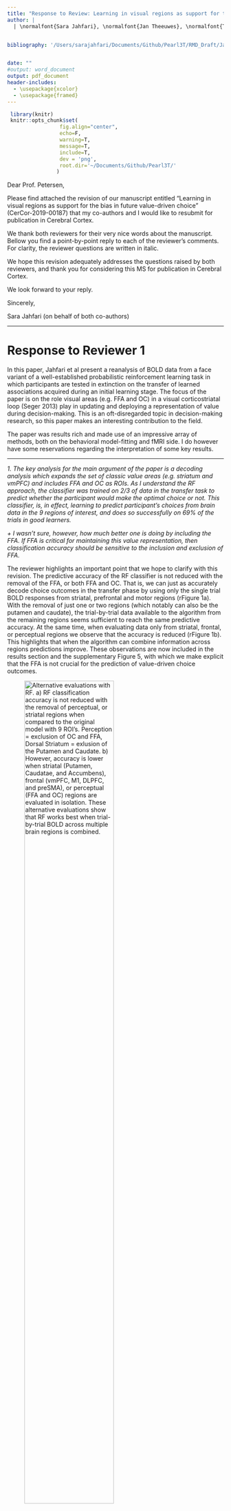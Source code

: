 ```yaml
---
title: "Response to Review: Learning in visual regions as support for the bias in future value-driven choice"
author: |
  | \normalfont{Sara Jahfari}, \normalfont{Jan Theeuwes}, \normalfont{Tomas Knapen}


bibliography: '/Users/sarajahfari/Documents/Github/Pearl3T/RMD_Draft/Jahfarieetal2019_Pearl3T.bib'


date: ""
#output: word_document
output: pdf_document
header-includes:
  - \usepackage{xcolor}
  - \usepackage{framed}
---
```


```r
 library(knitr)
 knitr::opts_chunk$set(
                 fig.align="center",
                 echo=F,
                 warning=T,
                 message=T,
                 include=T,
                 dev = 'png',
                 root.dir='~/Documents/Github/Pearl3T/'
                )
```

Dear Prof. Petersen,

Please find attached the revision of our manuscript entitled "Learning in visual regions as support for the bias in future value-driven choice" (CerCor-2019-00187) that my co-authors and I would like to resubmit for publication in Cerebral Cortex. 

We thank both reviewers for their very nice words about the manuscript. Bellow you find a point-by-point reply to each of the reviewer’s comments. For clarity, the reviewer questions are written in italic.

We hope this revision adequately addresses the questions raised by both reviewers, and thank you for considering this MS for publication in Cerebral Cortex. 

We look forward to your reply.

Sincerely,

Sara Jahfari (on behalf of both co-authors)

***
# Response to Reviewer 1

In this paper, Jahfari et al present a reanalysis of BOLD data from a face variant of a well-established probabilistic reinforcement learning task in which participants are tested in extinction on the transfer of learned associations acquired during an initial learning stage. The focus of the paper is on the role visual areas (e.g. FFA and OC) in a visual corticostriatal loop (Seger 2013) play in updating and deploying a representation of value during decision-making. This is an oft-disregarded topic in decision-making research, so this paper makes an interesting contribution to the field.

The paper was results rich and made use of an impressive array of methods, both on the behavioral model-fitting and fMRI side. I do however have some reservations regarding the interpretation of some key results. 

***

*1.  The key analysis for the main argument of the paper is a decoding analysis which expands the set of classic value areas (e.g. striatum and vmPFC) and includes FFA and OC as ROIs. As I understand the RF approach, the classifier was trained on 2/3 of data in the transfer task to predict whether the participant would make the optimal choice or not. This classifier, is, in effect, learning to predict participant’s choices from brain data in the 9 regions of interest, and does so successfully on 69% of the trials in good learners.* 

  *+ I wasn’t sure, however, how much better one is doing by including the FFA. If FFA is critical for maintaining this value representation, then classification accuracy should be sensitive to the inclusion and exclusion of FFA.* 
  
The reviewer highlights an important point that we hope to clarify with this revision. The predictive accuracy of the RF classifier is not reduced with the removal of the FFA, or both FFA and OC. That is, we can just as accurately decode choice outcomes in the transfer phase by using only the single trial BOLD responses from striatal, prefrontal and motor regions (rFigure 1a). With the removal of just one or two regions (which notably can also be the putamen and caudate), the trial-by-trial data available to the algorithm from the remaining regions seems sufficient to reach the same predictive accuracy. At the same time, when evaluating data only from striatal, frontal, or perceptual regions we observe that the accuracy is reduced (rFigure 1b). This highlights that when the algorithm can combine information across regions predictions improve. These observations are now included in the results section and the supplementary Figure 5, with which we make explicit that the FFA is not crucial for the prediction of value-driven choice outcomes. 
  
![**Alternative evaluations with RF**. **a**) RF classification accuracy is not reduced with the removal of perceptual, or striatal regions when compared to the original model with 9 ROI's. Perception = exclusion of OC and FFA, Dorsal Striatum = exlusion of the Putamen and Caudate. **b**) However, accuracy is lower when striatal (Putamen, Caudatae, and Accumbens), frontal (vmPFC, M1, DLPFC, and preSMA), or perceptual (FFA and OC) regions are evaluated in isolation. These alternative evaluations show that RF works best when trial-by-trial BOLD across multiple brain regions is combined. \label{RFigure 1}](~/Documents/Github/Pearl3T/RMD_Draft/_png/sFigure5.png){width=70%}
  
Our evaluation of both visual and traditional regions in predicting transfer phase choices was motivated by observations in the learning phase. There, we showed learning modulations of BOLD in both the FFA and OC by 1) $\Delta{Value}$ after the presentation of choice stimuli, and 2) RPE with feedback. In pursuit of understanding the purpose of these modulations for future decisions, we explored how these 'learning' visual regions would rank among more traditional regions - when the aim is to predict the outcome of a value-driven choice in the transfer phase. Our findings imply a supportive role for FFA in biasing the outcome of a value-driven choice because of 1) the observed BOLD modulations during learning, and 2) the high RF ranking of the FFA in transfer especially for good learners. In a task where participants pick the most valued face based on past learning and identification, our combined results imply a supportive role for the FFA in highlighting valuable face features.

  *+ Relatedly, Fig 6d says nothing about how much more important these regions are than regions which should not be expected to contribute to choice decoding at all (e.g. auditory cortex) — including some kind of negative control region would strengthen the interpretation of the results.* 

In response to the reviewers question, we now include evaluations with an additional random variable that was sampled from $\mathcal{N}(0,\,1)$, and unrelated to the activity of any region or $\Delta$Value. Please notice that the random variable has negative importance in the ranking, meaning that removing it improves model performance. This additional analysis with the random control regions is now incorporated in the results section, Figure 6, and supplementary Figure 3.

![**Evaluation of RF ranking with a random control variable.** The left panel show the original ranking for the good learners (top) and all participants (bottom). On the right side, we evaluate ranking with all the original regions but now add a control region that was sampled from $\mathcal{N}(0,\,1)$, and unrelated to the activity of any region or $\Delta$Value. Notice that the random variable has negative importance in the ranking, meaning that removing it improves model performance with $0.5\%$ (good learners) or $0.3\%$ (all learners) points. \label{RFigure 2}](~/Documents/Github/Pearl3T/RMD_Draft/png/Q1_R12_randomvariable.png)



***
*2.  The second comment concerns the neural interpretation of this decoding result. Given that the authors are analyzing data from a face task, this result seems consistent with the explanation that FFA is required to sustain attention to the task and disambiguate between perceptually similar faces. Would the authors expect FFA involvement in a task with the same reward structure, but with different visual stimuli? (e.g. Frank et al 2004), or one in which selective attention to other visual inputs may be required (c.f. Leong et al 2017)?*

We thank the reviewer for pointing us towards [@Leongetal2017] paper. In response to the questions above we added the following section to the discussion. 

"In the learning phase both OC and the FFA were modulated more by values of the (to be) chosen stimulus when belief representations were stable and distinct - i.e., we only observed differential $Q$-value modulations for the most reliable and easy to learn AB pair. This combined with the RPE modulations found in the same regions suggests an effect of value and learning on perceptual regions that is both specialized (FFA) and global (OC). Note however that this possibility must be studied further with designs that can zoom in on specificity with the separation of different perceptual dimensions (e.g., houses vs faces). Our transfer phase resluts imply a differential role for the specialized FFA, and the more low-level general OC, with the comparison of good vs all learners. Tasked with predicting the outcome of future value-driven choices RF rankings showed a specialized and prominent FFA role for good/efficient learners whereas OC was more important with the evaluation of all participants (where learning was less consistent or noisier across participants). Recent work on the interplay between learning and attention suggests a bi-directional relationship between learning and attention: we learn what to attend from feedback, and in turn, use selective attention to constrain learning towards relevant value dimensions [@Ruschetal2017; @Leongetal2017]. In our study, better learning helps a more refined identification of rewarding features in a face, which we interpret as a narrower focus of selective attention in the FFA during learning [@Nivetal2015]. With past learning being more noisy, or less established, extraction of relevant features is less straightforward with attention being more spread to both specialized and global regions."

***
*3.  Finally, were regions identified in the model-based analysis of the learning phase subsequently used as ROIs? Or were the same anatomical ROIs used for both the model-based and decoding analysis? It would be interesting, for instance, if the striatal areas identified as being modulated by value during the cue phase of learning (Fig. 4) are precisely the ones that, in concert with FFA, maintain a representation of value in the transfer phase. Or is the point simply to say that in value-based decisions, visual areas are modulated by the value of the chosen stimulus? (Fig. 4) If the latter, it might be helpful to compare with similar findings e.g. in Niv et al 2015.* 

We used the same anatomical ROIs for both the model-based deconvolution analysis (Figure 4\&5) and the RF decoding analysis (Figure 2\&6). In our approach, using the very same regions was essential to first explore *if* there is an interplay between learning and perception in a way that is comparable to traditional regions in the literature, to then proceed with the exploration of the *why*, or relevance, to future choices. 

The methods section now better highlights that the same ROIs were used during training and transfer, and contains a better definition of how the anatomical masks were selected. We now also relate our findings to the Niv et al. 2015 study in the discussion (please also see our response to the previous question).  

***

## Minor comments: 

*Figures 1 and 6 should be combined somehow, as Fig 1. is a visual aid for understanding the analysis that pertains to results reported in 6.* 

Done. We now include graphics in figure 6 to illustrate how we relate the two phases of the learning task and the Q-learning analysis, to the RF analysis. 

*Why not do 3-fold cross validation? I.e. train on 2/3 of the data, test on 1/3, and iterate? That would be more convincing in light of potential overfitting issues.* 

In random forests, there is no need for cross-validation or a separate test set to get an unbiased estimate of the test set error. It is estimated internally with the use of the training set by using the out-of-bag (OOB) samples. As with cross-validation, the classification error is computed using data that were not used for learning or tree construction (i.e., the OOB samples). In the MS, we now better explain this with the following in the method section:

"To achieve controlled variation, each decision tree is trained on a random subset of the variables (i.e. regions of interest chosen), and a bootstrapped sample of data points (i.e. trials or rows of the matrix in Figure 2c). In the construction of each tree about 1/3 of all trials is left out - termed as the “out-of-bag” sample – and later used to see how well each tree preforms on unseen data in the training set. Because in RF each tree is built from a different sample of the original data each observation is “out-of-bag” (OOB) for some of the trees. As such, each OOB sample is offered to all trees where the sample was not used for construction, and the average vote across those trees is taken as the classification outcome. The proportion of times that the classification outcome is not equal to the actual choice is averaged over all cases and represents the RF OOB error estimate. In other words, the generalized error for predictions is calculated by aggregating the prediction for every out-of-bag sample across all trees. In the results section, the OOB errors obtained from RF during training were well matched with the classification accuracy seen for the validation set given only the 'good learners' (OOB=$30\%$, RF error validation set$=31\%$) or all participants (OOB$=33\%$, RF error validation set$=35\%$)."


*The authors note that decoding only on data from “good” learners helps accuracy. This is not surprising. Participants who are more random, likely because they have not learned, would not be expected to maintain a value representation.* 

We agree with the reviewer. We reasoned that our RF predictions can result from alternative patterns in BOLD such as the build-up of a motor response, the ease of perceptual distinction between faces, or other to us unknown patterns. The evaluations comparing 'good' to 'all' learners, as well as, the relationship between $\Delta{Value}$ and RF uncertainty were control checks. Our aim was to ensure that our RF predictions are shaped by the consistency of past learning, and the representation of $\Delta{Value}$, prior to the evaluation of region importance. This is now better explained in the MS.  


*I would be curious to see a plot of the importance of FFA for decoding as a function of choicde difficulty, controlling for correctness — is it the case that for easy choices, participants have resolved the representation, and are thus engaging the FFA more?* 

We followed the reviewer's suggestion and split the data into three separate sets based on $\Delta{Q}$. This created an easy choice set - with $\Delta$Value between the two choice options being large given beliefs that participants held at the end of learning - a medium choice set (not evaluated), and a very difficult choice set where $\Delta$Value was very small (e.g., a choice between A:C, or B:D). RF was run separately for the easy and hard set with balanced numbers of correct and incorrect choices, where we again set aside 1/3 of each set for validation. Because the trial-by-trial BOLD data is cut in three this evaluation included all participants.   

As plotted below, the pattern is opposite from what we would infer or was proposed by the reviewer. When $\Delta$Value is large, RF predictions are best served by trial-by-trial BOLD from dorsal and ventral striatum, followed by vmPFC, the preSMA and M1. Here, regions involved with evidence accumulation (DLPFC), or perception (FFA and OC) rank last. Notably with easy choices the processing of BOLD from OC even has a negative effect on RF accuracy. Concurrently, with the evaluation of the most difficult choices - where participants decide between two very close in value positive (A or C) or negative (B or D) faces - we instead see processing of perceptual input to be far more important. When $\Delta$Value is very small the caudate is followed by the FFA, OC, and preSMA in serving RF predictions. This suggests that only when value differentiation is most difficult past perceptual learning might serve the striatum by boosting the most rewarding face features.

We thank the reviewer for this important suggestion, which is now included in the supplement and incorporated in the MS results and discussion.

![**Random Forest performance and ranking split for easy and difficult choice trials **.  For this analysis we created an easy choice set - with $\Delta$Value between the two choice options being large given participants beliefs at the end of learning - a medium choice set (not evaluated), and a very difficult choice set where $\Delta$Value was very small. RF was run separately for the easy and hard set with balanced numbers of correct and incorrect choices, where we again set aside 1/3 of each set for validation. Because the trial-by-trial BOLD data is cut in three this evaluation included all participants (N=43). **a**) Shows the classification or decoding accuracy (green) given the separate unseen validation sets for 'easy' value-driven choices where $\Delta$Value is large (e.g., a choice between A and D, or C and B), or 'hard' choices with small $\Delta$Values (e.g., between A and C, or B and D). **b**) Plotted ranking of the ROIs from the RF model for easy, or hard choices (**c**). Notice that with easy choices, OC has a negative ranking. Removing OC here improves RF decoding. \label{SFigure 6}](_png/SFigure6.png){width=70%}


*It’s unclear throughout what was predicted by the RF: after finally coming to the end I realized the classifier predicts whether the participant’s choice deviates from optimal or not, but the choice of words was somewhat confusing, and it seems simpler to just say, “we trained the classifier to predict the participant’s choice"*

Done.

*The last para on page 16 should be unpacked a bit for an audience naive to RF classification. What is chance in Fig. 6d?* 

This part of the results section is now better explained for naive readers, and extended with the additional control checks suggested above.

*Fig 6 caption has a typo: "Each tree is build" should be "each tree is built"*

Corrected.

***
***
# Response to Reviewer 2

I'd like to complement the authors on a very well written paper and well executed work. Understanding how perceptual and value processing interact during value-driven choice is a very timely topic.
I would like to see some additional data analysis using random forest procedure (RFP). 

***
*1.  In RFP, correlated features will show in a tree similar and lowered importance, compared to what their importance would be if the tree was built without correlated counterparts. Prior literature reported significant functional connectivity between FFA and striatal regions. Thus, I would expect that predictors used in the analyses do significantly correlate. Was it so in your data?* 

Yes, this is an important point that we now better explain. Based on our earlier work with this data focusing on connectivity we were aware that the single trial BOLD across these regions was correlated. To make this explicit and to explain how we dealt with the problem of co-variation we now include:

1. The correlation matrix bellow with the single trial BOLD relationships across regions, or with $\Delta$Value.

![**Correlation Matrix for single trial BOLD across regions, or with $\Delta$Value**. The left panel evaluates all participants (N=43), with the good learners (N=34) on the right. Centroids combine shape and strength of the relationship with the number on top of each box being the correlation value. It stands out that across all brain regions trial-by-trial BOLD is correlated, where we see the strongest relationships between regions of the dorsal striatum (i.e., Caudate and Putamen), visual cortex (i.e., OC and FFA), or the PFC and the dorsal striatum (i.e., Caudate and preSMA or DLPFC). These observations concur with our connectivity evaluations of this data showing effective connectivity inputs from the preSMA and DLPFC into the dorsal striatum, and earlier work reporting functional and effective connectivity between the FFA and striatum. Also note the lack of relationship between $\Delta$Value single trial BOLD from any region. This contrasts the relationship between $\Delta$Value and RF predictions, where the latter combines trial-by-trial information across regions to predict a choice. \label{sFigure 4}](_png/sFigure4.png){width=70%}

2. An elaboration on how RF deals with colinearity in predictions.

"With RF the problem of correlated features is minimized for predictions with variable selection - i.e., the random selection of a set of regions to use for each tree. With more variables selected, we get better splits in each tree but also highly correlated decisions trees across the forest, which diminishes the forest effect. To find the best balance, this study optimized the number of variables to select with a tuning function using the OOB error estimate."

3. And an explanation of how we dealt with the problem of colinearity in the evaluation of ranking. 

"While potential confounds of colinearity on the RF ranking cannot be excluded, we tried to minimize this with the use of permutation importance. Here, by using the OOB samples the importance of each variable (region) is computed as the difference between the models baseline accuracy and the drop in overall accuracy caused by permuting that column (region). While being more slow, permutation importance is described as more robust in comparison to the default (gini) importance computation where only the uncertainty of predictions is evaluated (with no checks on accuracy fluctuations after region permutation)."

Please note, that although we were aware of the correlations between our variables with the initial submission and therefore used permutation importance from the beginning, further research into RF ranking for this revision suggested that it is best not to scale the RF output (for example see https://explained.ai/rf-importance/index.html). As we were previously unaware of this detail, we ran all our initial RF analysis anew with scaling set to False for permutation importance ranking (this includes all additional revision analysis). The new ranking was identical evaluating all participants. With good learners, the ranking was indentical in all regions but the accumbens and OC in the tail. That is, the top 5 regions were the same, but in the tail the accumbens switched places with OC. We further note, that these new evaluations were performed with a newer version of the randomForest package in R (randomForest_4.6-14), which slightly improved our classification accuracy to 70% (was 69% in initial submission) for the good learners.    

*+ If it was, it might better to select features recursively, rather than all together. This will also allow contrasting prediction accuracy with and without visual regions. If you find that including visual regions significantly improves accuracy, it would strengthen your results (in my opinion).* 

Our purpose with RF, in the transfer phase, was to evaluate how the 'learning' perceptual regions would rank among more traditional regions in the prediction of choice. The permutation importance used evaluates changes in the full model baseline accuracy with the permutation of each predictive region. As such, ranking is based on the anew evaluation of accuracy with each region randomized. Because our top 3-ranking regions were correlated more than most other regions, recursive feature selection would unfortunately not clarify problems with colinearity or help the interpretation of ranking.  

We hope that our response to reviewer 1 (first question) sufficiently explains how the predictive accuracy of RF does not decline with the removal of just one or two perceptual, or striatal regions. This, in our interpretation is related to the correlation pattern across the RF regions, potentially caused by general learning modulations in the learning phase. Consistently, when RF is given random input that is unrelated to learning, we observe that accuracy is decreased (please see Figure 6d and supplementary Figure 3).


***
## Other suggestions are mostly cosmetic:

*on p.8 some abbriviations show up for the first time without being defined: PPA, LOC.* 

Defined. Thank you for pointing us to this.


*Please describe how you define masks for vmPFC, DLPFC, preSMA, and M1.*

The following was added to the methods section of the MS.

"The DLPFC template was obtained from an earlier study, linking especially the posterior part to action execution [@Ciesliketal2013]. The preSMA, vmPFC, and M1 templates were created from cortical atlases available in FSL. All anatomical masks, and the localizer group-level FFA mask can be downloaded from github (see acknowledgements)."

*Emergent literature on the role of visual attention in a value-based choice suggests that the relation is bidirectional. It might be relevant to include this point in the introduction/discussion*

Following this suggestion from both reviewers this is now included in our discussion section. For the full text that was included we kindly point the reviewer to our response on point 2 from reviewer 1.  

*Greatly enjoyed reading about your work!*

We thank the reviewer for the encouraging words and questions in the review.


# References


